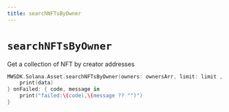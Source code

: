 ```yaml
---
title: searchNFTsByOwner
---
```


# `searchNFTsByOwner`
Get a collection of NFT by creator addresses

```Swift
MWSDK.Solana.Asset.searchNFTsByOwner(owners: ownersArr, limit: limit , offset: offset ) { data in
    print(data)
} onFailed: { code, message in
    print("failed:\(code),\(message ?? "")")
}
```
